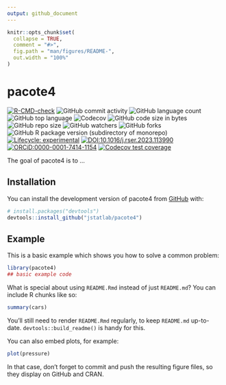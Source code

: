 ```yaml
---
output: github_document
---
```


<!-- README.md is generated from README.Rmd. Please edit that file -->

```r
knitr::opts_chunk$set(
  collapse = TRUE,
  comment = "#>",
  fig.path = "man/figures/README-",
  out.width = "100%"
)
```

# pacote4

<!-- badges: start -->
[![R-CMD-check](https://github.com/jstatlab/pacote4/actions/workflows/R-CMD-check.yaml/badge.svg)](https://github.com/jstatlab/pacote4/actions/workflows/R-CMD-check.yaml)
![GitHub commit activity](https://img.shields.io/github/commit-activity/m/jstatlab/pacote4)
![GitHub language count](https://img.shields.io/github/languages/count/jstatlab/pacote4)
![GitHub top language](https://img.shields.io/github/languages/top/jstatlab/pacote4)
![Codecov](https://img.shields.io/codecov/c/github/jstatlab/pacote4)
![GitHub code size in bytes](https://img.shields.io/github/languages/code-size/jstatlab/pacote4)
![GitHub repo size](https://img.shields.io/github/repo-size/jstatlab/pacote4)
![GitHub watchers](https://img.shields.io/github/watchers/jstatlab/pacote4)
![GitHub forks](https://img.shields.io/github/forks/jstatlab/pacote4)
![GitHub R package version (subdirectory of monorepo)](https://img.shields.io/github/r-package/v/jstatlab/pacote4)
[![Lifecycle: experimental](https://img.shields.io/badge/lifecycle-experimental-orange.svg)](https://lifecycle.r-lib.org/articles/stages.html#experimental)
[![DOI:10.1016/j.rser.2023.113990](https://img.shields.io/badge/DOI-10.1016/j.rser.2023.113990-FAB70C?logo=DOI&colorIcon.svg)](https://doi.org/10.1016/j.rser.2023.113990)
[![ORCiD:0000-0001-7414-1154](https://img.shields.io/badge/ORCiD-0000--0001--7414--1154-A6CE39?logo=ORCID&colorIcon.svg)](https://orcid.org/0000-0001-7414-1154)
[![Codecov test coverage](https://codecov.io/gh/jstatlab/pacote4/branch/master/graph/badge.svg)](https://app.codecov.io/gh/jstatlab/pacote4?branch=master)
<!-- badges: end -->

The goal of pacote4 is to ...

## Installation

You can install the development version of pacote4 from [GitHub](https://github.com/) with:

``` r
# install.packages("devtools")
devtools::install_github("jstatlab/pacote4")
```

## Example

This is a basic example which shows you how to solve a common problem:

```r
library(pacote4)
## basic example code
```

What is special about using `README.Rmd` instead of just `README.md`? You can include R chunks like so:

```r
summary(cars)
```

You'll still need to render `README.Rmd` regularly, to keep `README.md` up-to-date. `devtools::build_readme()` is handy for this.

You can also embed plots, for example:

```r
plot(pressure)
```

In that case, don't forget to commit and push the resulting figure files, so they display on GitHub and CRAN.
